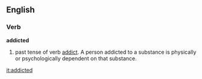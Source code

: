 ==English==
===Verb===
'''addicted'''

#past tense of verb [[addict]].  A person addicted to a substance is physically or psychologically dependent on that substance.

[[it:addicted]]